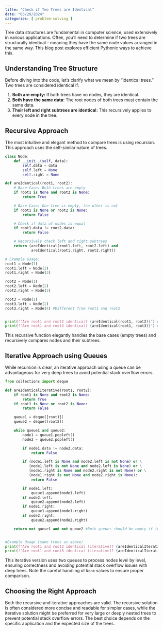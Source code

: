 ```yaml
---
title: "Check if Two Trees are Identical"
date: "03/29/2024"
categories: [ problem-solving ]
---
```


Tree data structures are fundamental in computer science, used extensively in various applications.  Often, you'll need to determine if two trees are structurally identical – meaning they have the same node values arranged in the same way. This blog post explores efficient Pythonic ways to achieve this.

## Understanding Tree Structure

Before diving into the code, let's clarify what we mean by "identical trees." Two trees are considered identical if:

1. **Both are empty:**  If both trees have no nodes, they are identical.
2. **Both have the same data:** The root nodes of both trees must contain the same data.
3. **Their left and right subtrees are identical:**  This recursively applies to every node in the tree.


## Recursive Approach

The most intuitive and elegant method to compare trees is using recursion.  This approach uses the self-similar nature of trees.

```python
class Node:
    def __init__(self, data):
        self.data = data
        self.left = None
        self.right = None

def areIdentical(root1, root2):
    # Base Case: Both trees are empty
    if root1 is None and root2 is None:
        return True

    # Base Case: One tree is empty, the other is not
    if root1 is None or root2 is None:
        return False

    # Check if data of nodes is equal
    if root1.data != root2.data:
        return False

    # Recursively check left and right subtrees
    return (areIdentical(root1.left, root2.left) and
            areIdentical(root1.right, root2.right))

# Example usage:
root1 = Node(1)
root1.left = Node(2)
root1.right = Node(3)

root2 = Node(1)
root2.left = Node(2)
root2.right = Node(3)

root3 = Node(1)
root3.left = Node(2)
root3.right = Node(4) #Different from root1 and root2


print(f"Are root1 and root2 identical? {areIdentical(root1, root2)}") # Output: True
print(f"Are root1 and root3 identical? {areIdentical(root1, root3)}") # Output: False

```

This recursive function elegantly handles the base cases (empty trees) and recursively compares nodes and their subtrees.


## Iterative Approach using Queues

While recursion is clear, an iterative approach using a queue can be advantageous for very deep trees to avoid potential stack overflow errors.

```python
from collections import deque

def areIdenticalIterative(root1, root2):
    if root1 is None and root2 is None:
        return True
    if root1 is None or root2 is None:
        return False

    queue1 = deque([root1])
    queue2 = deque([root2])

    while queue1 and queue2:
        node1 = queue1.popleft()
        node2 = queue2.popleft()

        if node1.data != node2.data:
            return False

        if (node1.left is None and node2.left is not None) or \
           (node1.left is not None and node2.left is None) or \
           (node1.right is None and node2.right is not None) or \
           (node1.right is not None and node2.right is None):
            return False

        if node1.left:
            queue1.append(node1.left)
        if node2.left:
            queue2.append(node2.left)
        if node1.right:
            queue1.append(node1.right)
        if node2.right:
            queue2.append(node2.right)

    return not queue1 and not queue2 #Both queues should be empty if identical


#Example Usage (same trees as above)
print(f"Are root1 and root2 identical (iterative)? {areIdenticalIterative(root1, root2)}") # Output: True
print(f"Are root1 and root3 identical (iterative)? {areIdenticalIterative(root1, root3)}") # Output: False
```

This iterative version uses two queues to process nodes level by level, ensuring correctness and avoiding potential stack overflow issues with deep trees.  Note the careful handling of `None` values to ensure proper comparison.


## Choosing the Right Approach

Both the recursive and iterative approaches are valid. The recursive solution is often considered more concise and readable for simpler cases, while the iterative solution might be preferred for very large or deeply nested trees to prevent potential stack overflow errors. The best choice depends on the specific application and the expected size of the trees.

